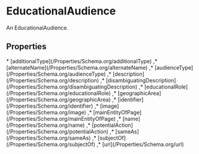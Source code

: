 
# EducationalAudience

An EducationalAudience.

## Properties

<Grid>
* [additionalType](/Properties/Schema.org/additionalType)
,* [alternateName](/Properties/Schema.org/alternateName)
,* [audienceType](/Properties/Schema.org/audienceType)
,* [description](/Properties/Schema.org/description)
,* [disambiguatingDescription](/Properties/Schema.org/disambiguatingDescription)
,* [educationalRole](/Properties/Schema.org/educationalRole)
,* [geographicArea](/Properties/Schema.org/geographicArea)
,* [identifier](/Properties/Schema.org/identifier)
,* [image](/Properties/Schema.org/image)
,* [mainEntityOfPage](/Properties/Schema.org/mainEntityOfPage)
,* [name](/Properties/Schema.org/name)
,* [potentialAction](/Properties/Schema.org/potentialAction)
,* [sameAs](/Properties/Schema.org/sameAs)
,* [subjectOf](/Properties/Schema.org/subjectOf)
,* [url](/Properties/Schema.org/url)

</Grid>

